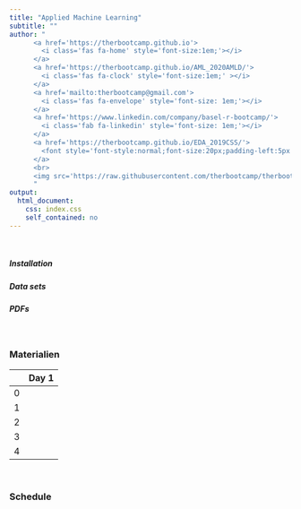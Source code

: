 ```yaml
---
title: "Applied Machine Learning"
subtitle: ""
author: "
      <a href='https://therbootcamp.github.io'>
        <i class='fas fa-home' style='font-size:1em;'></i>
      </a>
      <a href='https://therbootcamp.github.io/AML_2020AMLD/'>
        <i class='fas fa-clock' style='font-size:1em;' ></i>
      </a>
      <a href='mailto:therbootcamp@gmail.com'>
        <i class='fas fa-envelope' style='font-size: 1em;'></i>
      </a>
      <a href='https://www.linkedin.com/company/basel-r-bootcamp/'>
        <i class='fab fa-linkedin' style='font-size: 1em;'></i>
      </a>
      <a href='https://therbootcamp.github.io/EDA_2019CSS/'>
        <font style='font-style:normal;font-size:20px;padding-left:5px'>The R Bootcamp @ AMLD</font>
      </a>
      <br>
      <img src='https://raw.githubusercontent.com/therbootcamp/therbootcamp.github.io/master/_sessions/_image/by-sa.png' style= 'height:16.7px;vertical-align:baseline'/><font style='font-style:normal;font-size:20px;padding-left:9.3px'>January 2020</font>
      "
output:
  html_document:
    css: index.css
    self_contained: no
---
```


<br>

##### **Installation** 

##### **Data sets** 
<!---(https://raw.githubusercontent.com/therbootcamp/EDA_2019CSS/master/1_Data/TheRBootcamp_EDA_2019CSS_data.zip)--->
##### **PDFs**
<!---[PDFs](https://github.com/therbootcamp/R4DS_2019Feb/raw/master/_sessions/_pdf/EDA_2019CSS_pdfs.zip)--->
<!--- <font style="font-size:12px">(made available later)</font>--->

<br>

### Materialien

|  | Day 1 |
|:--|:-------------|
|0|  | 
|1|  | 
|2|  | 
|3|  | 
|4|  | 
<br>


### Schedule

<!---
<p align="left"><br>
    <img border="0" alt="Schedule" src="https://therbootcamp.github.io/EDA_2019CSS/_sessions/Welcome/image/schedule.png" style="width:410px">
</p>
---->
